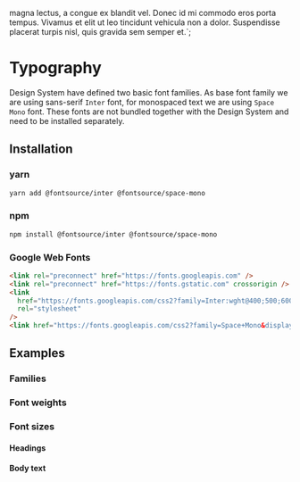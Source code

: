 

magna lectus, a congue ex blandit vel. Donec id mi commodo eros porta tempus. Vivamus et elit ut
leo tincidunt vehicula non a dolor. Suspendisse placerat turpis nisl, quis gravida sem semper et.`;

<Meta title="Theme/Typography" />

# Typography

Design System have defined two basic font families. As base font family we are using sans-serif
`Inter` font, for monospaced text we are using `Space Mono` font. These fonts are not bundled
together with the Design System and need to be installed separately.

## Installation

### yarn

```bash
yarn add @fontsource/inter @fontsource/space-mono
```

### npm

```bash
npm install @fontsource/inter @fontsource/space-mono
```

### Google Web Fonts

```html
<link rel="preconnect" href="https://fonts.googleapis.com" />
<link rel="preconnect" href="https://fonts.gstatic.com" crossorigin />
<link
  href="https://fonts.googleapis.com/css2?family=Inter:wght@400;500;600;700&display=swap"
  rel="stylesheet"
/>
<link href="https://fonts.googleapis.com/css2?family=Space+Mono&display=swap" rel="stylesheet">
```

## Examples

### Families
<FontPalette>
  <FontItem
    title="theme.typography.family.base"
    subtitle="Inter"
    sampleText={lipsum}
    fontFamily={theme.typography.family.base}
  />
  <FontItem
    title="theme.typography.family.mono"
    subtitle="SpaceMono"
    sampleText={lipsum}
    fontFamily={theme.typography.family.mono}
  />
</FontPalette>

### Font weights

<FontPalette>
  <FontItem
    title="theme.typography.weight.light"
    subtitle="Light weight"
    sampleText={lipsum}
    fontWeight={theme.typography.weight.light}
  />
  <FontItem
    title="theme.typography.weight.regular"
    subtitle="Regular weight, monospace font can be used only with regular weight"
    sampleText={lipsum}
    fontWeight={theme.typography.weight.regular}
  />
  <FontItem
    title="theme.typography.weight.medium"
    subtitle="Medium weight"
    sampleText={lipsum}
    fontWeight={theme.typography.weight.medium}
  />
  <FontItem
    title="theme.typography.weight.semibold"
    subtitle="Semibold weight"
    sampleText={lipsum}
    fontWeight={theme.typography.weight.semibold}
  />
  <FontItem
    title="theme.typography.weight.bold"
    subtitle="Bold weight"
    sampleText={lipsum}
    fontWeight={theme.typography.weight.bold}
  />
</FontPalette>

### Font sizes

#### Headings

<FontPalette>
  <FontItem
    title="theme.typography.size.h1"
    subtitle="Page-level headers"
    sampleText="Heading H1"
    fontSize={theme.typography.size.h1}
    fontWeight={theme.typography.weight.medium}
    lineHeight={theme.typography.lineHeight.xxl}
  />
  <FontItem
    title="theme.typography.size.h2"
    subtitle="Section and column headers"
    sampleText="Heading H2"
    fontSize={theme.typography.size.h2}
    fontWeight={theme.typography.weight.medium}
    lineHeight={theme.typography.lineHeight.xxl}
  />
  <FontItem
    title="theme.typography.size.h3"
    subtitle="Subsection headers"
    sampleText="Heading H3"
    fontSize={theme.typography.size.h3}
    fontWeight={theme.typography.weight.medium}
    lineHeight={theme.typography.lineHeight.xl}
  />
  <FontItem
    title="theme.typography.size.h4"
    subtitle="Block headers"
    sampleText="Heading H4"
    fontSize={theme.typography.size.h4}
    fontWeight={theme.typography.weight.medium}
    lineHeight={theme.typography.lineHeight.lg}
  />
  <FontItem
    title="theme.typography.size.h5"
    subtitle="Block headers"
    sampleText="Heading H5"
    fontSize={theme.typography.size.h5}
    fontWeight={theme.typography.weight.medium}
    lineHeight={theme.typography.lineHeight.mdPlus}
  />
</FontPalette>

#### Body text

<FontPalette>
  <FontItem
    title="theme.typography.size.lg"
    subtitle=""
    sampleText={lipsum}
    fontSize={theme.typography.size.lg}
    lineHeight={theme.typography.lineHeight.lg}
  />
  <FontItem
    title="theme.typography.size.md"
    subtitle=""
    sampleText={lipsum}
    fontSize={theme.typography.size.md}
    lineHeight={theme.typography.lineHeight.md}
  />
  <FontItem
    title="theme.typography.size.sm"
    subtitle=""
    sampleText={lipsum}
    fontSize={theme.typography.size.sm}
    lineHeight={theme.typography.lineHeight.md}
  />
</FontPalette>

